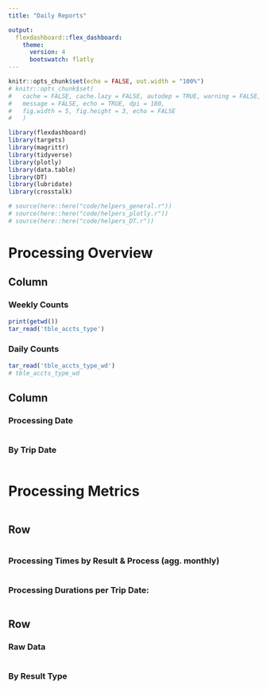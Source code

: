 ```yaml
---
title: "Daily Reports"

output:
  flexdashboard::flex_dashboard:
    theme: 
      version: 4
      bootswatch: flatly
---
```


```r
knitr::opts_chunk$set(echo = FALSE, out.width = "100%")
# knitr::opts_chunk$set(
#   cache = FALSE, cache.lazy = FALSE, autodep = TRUE, warning = FALSE, 
#   message = FALSE, echo = TRUE, dpi = 180,
#   fig.width = 5, fig.height = 3, echo = FALSE
#   )
```

<!--#general comments===========================================================
#~~~~~~~~~~~~~~~~~~~~~~~~~~~~~~~~~~~~~~~~~~~~~~~~~~~~~~~~~~~~~~~~~~~~~~~~~~~~~~~
#
# This is [[insert description here - what it does/solve]]
#
# By: mike gaunt, michael.gaunt@wsp.com
#
# README: [[insert brief readme here]]
#-------- [[insert brief readme here]]
#
# *please use 80 character margins
# *please go to https://pkgs.rstudio.com/flexdashboard/articles/layouts.html
# to explore the different layouts available for the flexdashboard framework
#
#~~~~~~~~~~~~~~~~~~~~~~~~~~~~~~~~~~~~~~~~~~~~~~~~~~~~~~~~~~~~~~~~~~~~~~~~~~~ -->

<!--#library set-up=============================================================
#~~~~~~~~~~~~~~~~~~~~~~~~~~~~~~~~~~~~~~~~~~~~~~~~~~~~~~~~~~~~~~~~~~~~~~~~~~~~~~~
#content in this section should be removed if in production - ok for dev -->
```r
library(flexdashboard)
library(targets)
library(magrittr)
library(tidyverse)
library(plotly)
library(data.table)
library(DT)
library(lubridate)
library(crosstalk)
```

<!--#source helpers/utilities===================================================
#~~~~~~~~~~~~~~~~~~~~~~~~~~~~~~~~~~~~~~~~~~~~~~~~~~~~~~~~~~~~~~~~~~~~~~~~~~~~~~~
#content in this section should be removed if in production - ok for dev -->
```r
# source(here::here("code/helpers_general.r"))
# source(here::here("code/helpers_plotly.r"))
# source(here::here("code/helpers_DT.r"))
```

<!--#source data================================================================
#~~~~~~~~~~~~~~~~~~~~~~~~~~~~~~~~~~~~~~~~~~~~~~~~~~~~~~~~~~~~~~~~~~~~~~~~~~~~~~~
#content in this section should be removed if in production - ok for dev 
#area to upload data with and to perform initial munging
#please add test data here so that others may use/unit test these scripts -->


Processing Overview {data-orientation=columns}
================================================================================ 

Column {data-width=600 .tabset .tabset-fade}
--------------------------------------------------------------------------------

### Weekly Counts {#week-agg}
```r
print(getwd())
tar_read('tble_accts_type')
```

### Daily Counts {#daily-agg}
```r
tar_read('tble_accts_type_wd')
# tble_accts_type_wd
```

Column {data-width=600}
--------------------------------------------------------------------------------
### Processing Date  
```r

```

### By Trip Date 
```r

```

Processing Metrics {data-orientation=rows}
================================================================================ 

```r

```

Row {data-height=650}
--------------------------------------------------------------------------------

```r

```


### Processing Times by Result & Process (agg. monthly)
```r

```

### Processing Durations per Trip Date:

```r

```


Row {data-height=650}
--------------------------------------------------------------------------------

### Raw Data {#raw-box}
```r

```

### By Result Type
```r

```

```r

```

```r

```



